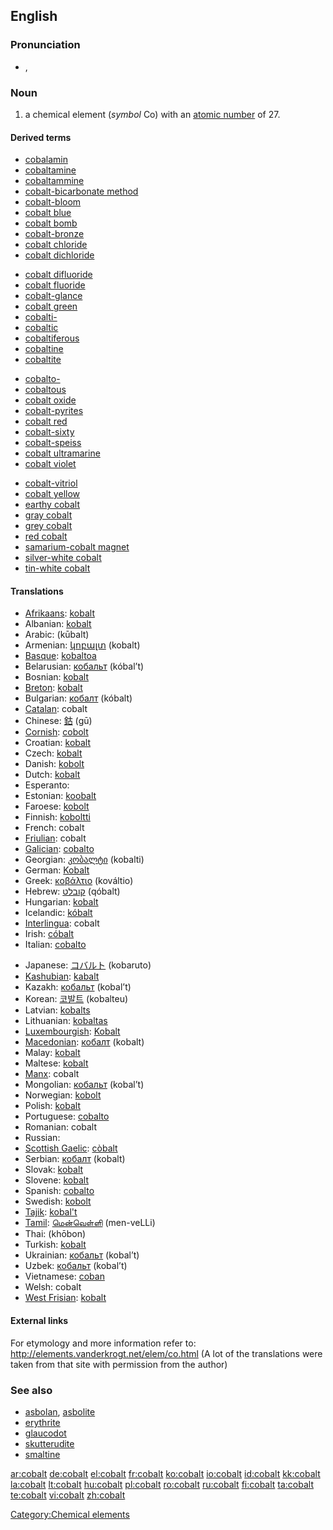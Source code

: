 ==English==

{{elements|Co|iron|Fe|nickel|Ni}}

===Pronunciation===
* {{a|UK}} {{IPA|/ˈkəʊ.bɒlt/}}, {{SAMPA|/"k@U.bQlt/}}

===Noun===
{{en-noun|-}}
{{wikipedia}}

# a chemical element (''symbol'' Co) with an [[atomic number]] of 27.

====Derived terms====
{{rel-top4|terms derived from cobalt}}
* [[cobalamin]]
* [[cobaltamine]]
* [[cobaltammine]]
* [[cobalt-bicarbonate method]]
* [[cobalt-bloom]]
* [[cobalt blue]]
* [[cobalt bomb]]
* [[cobalt-bronze]]
* [[cobalt chloride]]
* [[cobalt dichloride]]
{{rel-mid4}}
* [[cobalt difluoride]]
* [[cobalt fluoride]]
* [[cobalt-glance]]
* [[cobalt green]]
* [[cobalti-]]
* [[cobaltic]]
* [[cobaltiferous]]
* [[cobaltine]]
* [[cobaltite]]
{{rel-mid4}}
* [[cobalto-]]
* [[cobaltous]]
* [[cobalt oxide]]
* [[cobalt-pyrites]]
* [[cobalt red]]
* [[cobalt-sixty]]
* [[cobalt-speiss]]
* [[cobalt ultramarine]]
* [[cobalt violet]]
{{rel-mid4}}
* [[cobalt-vitriol]]
* [[cobalt yellow]]
* [[earthy cobalt]]
* [[gray cobalt]]
* [[grey cobalt]]
* [[red cobalt]]
* [[samarium-cobalt magnet]]
* [[silver-white cobalt]]
* [[tin-white cobalt]]
{{rel-bottom}}

====Translations====
{{trans-top|element}}
* [[Afrikaans]]: [[kobalt]]
* Albanian: [[kobalt]]
* Arabic: {{Arab|[[كوبلت]]}} (kūbalt)
* Armenian: [[կոբալտ]] (kobalt)
* [[Basque]]: [[kobaltoa]]
* Belarusian: [[кобальт]] (kóbal’t) {{m}}
* Bosnian: [[kobalt]]
* [[Breton]]: [[kobalt]] {{m}}
* Bulgarian: [[кобалт]] (kóbalt) {{m}}
* [[Catalan]]: cobalt
* Chinese: [[鈷]] (gū)
* [[Cornish]]: [[cobolt]]
* Croatian: [[kobalt]]
* Czech: [[kobalt]] {{m}}
* Danish: [[kobolt]]
* Dutch: [[kobalt]] {{n}}
* Esperanto: {{t+|eo|kobalto}}
* Estonian: [[koobalt]]
* Faroese: [[kobolt]]
* Finnish: [[koboltti]]
* French: cobalt {{m}}
* [[Friulian]]: cobalt
* [[Galician]]: [[cobalto]]
* Georgian: [[კობალტი]] (kobalti)
* German: [[Kobalt]] {{n}}
* Greek: [[κοβάλτιο]] (kováltio) {{n}}
* Hebrew: [[קובלט]] (qóbalt)
* Hungarian: [[kobalt]]
* Icelandic: [[kóbalt]]
* [[Interlingua]]: cobalt
* Irish: [[cóbalt]]
* Italian: [[cobalto]] {{m}}
{{trans-mid}}
* Japanese: [[コバルト]] (kobaruto)
* [[Kashubian]]: [[kabalt]]
* Kazakh: [[кобальт]] (kobal’t)
* Korean: [[코발트]] (kobalteu)
* Latvian: [[kobalts]] {{m}}
* Lithuanian: [[kobaltas]]
* [[Luxembourgish]]: [[Kobalt]]
* [[Macedonian]]: [[кобалт]] (kobalt) {{m}}
* Malay: [[kobalt]]
* Maltese: [[kobalt]]
* [[Manx]]: cobalt
* Mongolian: [[кобальт]] (kobal’t) {{m}}
* Norwegian: [[kobolt]]
* Polish: [[kobalt]] {{m}}
* Portuguese: [[cobalto]] {{m}}
* Romanian: cobalt {{n}}
* Russian: {{t|ru|кобальт|tr=kóbal’t|m}}
* [[Scottish Gaelic]]: [[còbalt]]
* Serbian: [[кобалт]] (kobalt) {{m}}
* Slovak: [[kobalt]]
* Slovene: [[kobalt]]
* Spanish: [[cobalto]] {{m}}
* Swedish: [[kobolt]]
* [[Tajik]]: [[kobal't]]
* [[Tamil]]: [[மென்வெள்ளி]] (men-veLLi)
* Thai: {{Thai|[[โคบอลต์]]}} (khōbon)
* Turkish: [[kobalt]]
* Ukrainian: [[кобальт]] (kobal’t) {{m}}
* Uzbek: [[кобальт]] (kobal’t)
* Vietnamese: [[coban]]
* Welsh: cobalt
* [[West Frisian]]: [[kobalt]]
{{trans-bottom}}

====External links====
For etymology and more information refer to:
http://elements.vanderkrogt.net/elem/co.html
(A lot of the translations were taken from that site with permission from the author)

===See also===
* [[asbolan]], [[asbolite]]
* [[erythrite]]
* [[glaucodot]]
* [[skutterudite]]
* [[smaltine]]

[[Category:Chemical elements]]

[[ar:cobalt]]
[[de:cobalt]]
[[el:cobalt]]
[[fr:cobalt]]
[[ko:cobalt]]
[[io:cobalt]]
[[id:cobalt]]
[[kk:cobalt]]
[[la:cobalt]]
[[lt:cobalt]]
[[hu:cobalt]]
[[pl:cobalt]]
[[ro:cobalt]]
[[ru:cobalt]]
[[fi:cobalt]]
[[ta:cobalt]]
[[te:cobalt]]
[[vi:cobalt]]
[[zh:cobalt]]